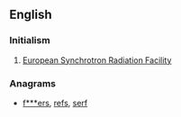 ==English==

===Initialism===
{{rfc-header|Initialism}}
{{head|en|initialism}}

# [[w:European Synchrotron Radiation Facility|European Synchrotron Radiation Facility]]

===Anagrams===
* [[f***ers#English|f***ers]], [[refs#English|refs]], [[serf#English|serf]]